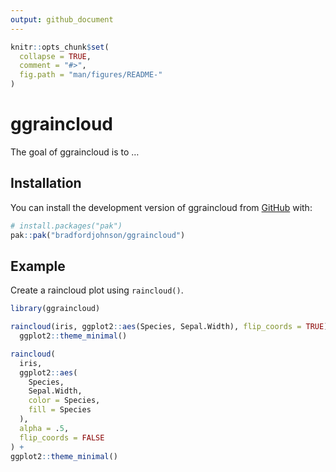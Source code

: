 ```yaml
---
output: github_document
---
```


<!-- README.md is generated from README.Rmd. Please edit that file -->

```r
knitr::opts_chunk$set(
  collapse = TRUE,
  comment = "#>",
  fig.path = "man/figures/README-"
)
```

# ggraincloud

<!-- badges: start -->
<!-- badges: end -->

The goal of ggraincloud is to ...

## Installation

You can install the development version of ggraincloud from [GitHub](https://github.com/) with:

``` r
# install.packages("pak")
pak::pak("bradfordjohnson/ggraincloud")
```

## Example

Create a raincloud plot using `raincloud()`.

```r
library(ggraincloud)

raincloud(iris, ggplot2::aes(Species, Sepal.Width), flip_coords = TRUE) +
  ggplot2::theme_minimal()

raincloud(
  iris,
  ggplot2::aes(
    Species,
    Sepal.Width,
    color = Species,
    fill = Species
  ),
  alpha = .5,
  flip_coords = FALSE
) +
ggplot2::theme_minimal()
```
